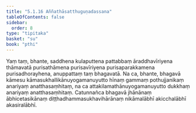 ```yaml
---
title: "5.1.16 Aññathāsatthuguṇadassana"
tableOfContents: false
sidebar:
  order: 8
type: "tipitaka"
basket: "su"
book: "pthi"
---
```



<DynamicBreadcrumb />

<Division number="160" book="pthi" bookNo="8" page="94">

<Paragraph number="324" book="pthi">
Yaṃ taṃ, bhante, saddhena kulaputtena pattabbaṃ āraddhavīriyena thāmavatā purisathāmena purisavīriyena purisaparakkamena purisadhorayhena, anuppattaṃ taṃ bhagavatā. Na ca, bhante, bhagavā kāmesu kāmasukhallikānuyogamanuyutto hīnaṃ gammaṃ pothujjanikaṃ anariyaṃ anatthasaṃhitaṃ, na ca attakilamathānuyogamanuyutto dukkhaṃ anariyaṃ anatthasaṃhitaṃ. Catunnañca bhagavā jhānānaṃ ābhicetasikānaṃ diṭṭhadhammasukhavihārānaṃ nikāmalābhī akicchalābhī akasiralābhī.
</Paragraph>
</Division>